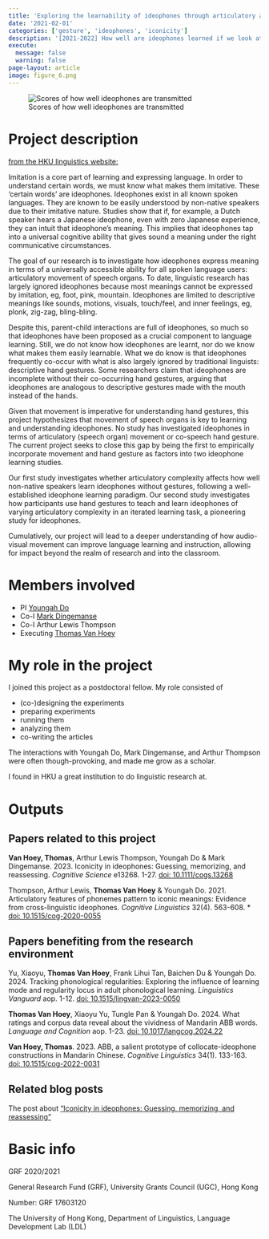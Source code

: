 ```yaml
---
title: 'Exploring the learnability of ideophones through articulatory and manual gestures'
date: '2021-02-01'
categories: ['gesture', 'ideophones', 'iconicity']
description: '[2021-2022] How well are ideophones learned if we look at articulatory and gesticulatory gestures?'
execute: 
  message: false
  warning: false
page-layout: article
image: figure_6.png
---
```



![Scores of how well ideophones are transmitted](figure_6.png)



# Project description

[from the HKU linguistics website:](https://linguistics.hku.hk/research_ling_current_grant_2024_yd2/)

Imitation is a core part of learning and expressing language. In order to understand certain words, we must know what makes them imitative. These ‘certain words’ are ideophones. Ideophones exist in all known spoken languages. They are known to be easily understood by non-native speakers due to their imitative nature. Studies show that if, for example, a Dutch speaker hears a Japanese ideophone, even with zero Japanese experience, they can intuit that ideophone’s meaning. This implies that ideophones tap into a universal cognitive ability that gives sound a meaning under the right communicative circumstances.

The goal of our research is to investigate how ideophones express meaning in terms of a universally accessible ability for all spoken language users: articulatory movement of speech organs. To date, linguistic research has largely ignored ideophones because most meanings cannot be expressed by imitation, eg, foot, pink, mountain. Ideophones are limited to descriptive meanings like sounds, motions, visuals, touch/feel, and inner feelings, eg, plonk, zig-zag, bling-bling.

Despite this, parent-child interactions are full of ideophones, so much so that ideophones have been proposed as a crucial component to language learning. Still, we do not know how ideophones are learnt, nor do we know what makes them easily learnable. What we do know is that ideophones frequently co-occur with what is also largely ignored by traditional linguists: descriptive hand gestures. Some researchers claim that ideophones are incomplete without their co-occurring hand gestures, arguing that ideophones are analogous to descriptive gestures made with the mouth instead of the hands.

Given that movement is imperative for understanding hand gestures, this project hypothesizes that movement of speech organs is key to learning and understanding ideophones. No study has investigated ideophones in terms of articulatory (speech organ) movement or co-speech hand gesture. The current project seeks to close this gap by being the first to empirically incorporate movement and hand gesture as factors into two ideophone learning studies.

Our first study investigates whether articulatory complexity affects how well non-native speakers learn ideophones without gestures, following a well-established ideophone learning paradigm. Our second study investigates how participants use hand gestures to teach and learn ideophones of varying articulatory complexity in an iterated learning task, a pioneering study for ideophones.

Cumulatively, our project will lead to a deeper understanding of how audio-visual movement can improve language learning and instruction, allowing for impact beyond the realm of research and into the classroom.

# Members involved

* PI   [Youngah Do](https://hub.hku.hk/cris/rp/rp02160)
* Co-I [Mark Dingemanse](https://markdingemanse.net/)
* Co-I  Arthur Lewis Thompson
* Executing [Thomas Van Hoey](https://thomasvanhoey.com)


# My role in the project

I joined this project as a postdoctoral fellow. 
My role consisted of 

* (co-)designing the experiments
* preparing experiments
* running them
* analyzing them
* co-writing the articles

The interactions with Youngah Do, Mark Dingemanse, and Arthur Thompson were often though-provoking, and made me grow as a scholar.

I found in HKU a great institution to do linguistic research at.


# Outputs

## Papers related to this project

**Van Hoey, Thomas**, Arthur Lewis Thompson,  Youngah Do & Mark Dingemanse. 2023. Iconicity in ideophones: Guessing, memorizing, and reassessing. *Cognitive Science* e13268. 1-27. [doi: 10.1111/cogs.13268](https://onlinelibrary.wiley.com/doi/full/10.1111/cogs.13268)

Thompson, Arthur Lewis, **Thomas Van Hoey** & Youngah Do. 2021. Articulatory features of phonemes pattern to iconic meanings: Evidence from cross-linguistic ideophones. *Cognitive Linguistics* 32(4). 563-608. \* [doi: 10.1515/cog-2020-0055](https://10.1515/cog-2020-0055)


## Papers benefiting from the research environment

Yu, Xiaoyu, **Thomas Van Hoey**, Frank Lihui Tan, Baichen Du & Youngah Do. 2024. Tracking phonological regularities: Exploring the influence of learning mode and regularity locus in adult phonological learning.  *Linguistics Vanguard* aop. 1-12. [doi: 10.1515/lingvan-2023-0050](https://doi.org/10.1515/lingvan-2023-0050)

**Thomas Van Hoey**, Xiaoyu Yu, Tungle Pan & Youngah Do. 2024. What ratings and corpus data reveal about the vividness of Mandarin ABB words. *Language and Cognition* aop. 1-23. [doi: 10.1017/langcog.2024.22](https://doi.org/10.1017/langcog.2024.22)

**Van Hoey, Thomas**. 2023. ABB, a salient prototype of collocate-ideophone constructions in Mandarin Chinese. *Cognitive Linguistics* 34(1). 133-163. [doi: 10.1515/cog-2022-0031](https://doi.org/10.1515/cog-2022-0031) 

## Related blog posts


The post about ["Iconicity in ideophones: Guessing, memorizing, and reassessing"](https://thomasvanhoey.com/posts/2023-04-21-reassessing/)

# Basic info

::: {.card}
GRF 2020/2021

<!-- Amount: 700,134 HKD -->

General Research Fund (GRF), University Grants Council (UGC), Hong Kong

Number: GRF 17603120

The University of Hong Kong, Department of Linguistics, Language Development Lab (LDL)
:::











